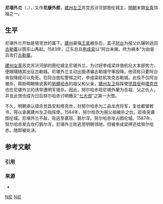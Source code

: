 {{Contains Manchu text}}
'''尼堪外兰'''（{{lang-mnc|ᠨᡳᡴᠠᠨ<br>ᠸᠠᡳ᠌ᠯᠠᠨ|z=nikan wailan}}，{{bd|？||1587年|catIdx=N}}），又作'''尼康外郎'''，[[建州左卫|建州左卫]]苏克苏浒河部图伦城主，[[明朝|明朝]]末期[[女真|女真]]领袖之一。

==生平==
尼堪外兰开始是塔克世的属下。[[建州三卫|建州]]豪强[[王杲|王杲]]被杀后，其子[[阿台|阿台]]为报父仇辗转逃回[[古勒寨|古勒寨]]以图东山再起。1583年，辽东总兵[[李成梁|李成梁]]以“阿台未擒，终为祸本”为由督兵攻打[[古勒寨|古勒寨]]。

[[建州女真|建州女真]]苏克苏浒河部的图伦城主尼堪外兰，为讨好李成梁并借机壮大本部势力，便跟隨随其出征古勒城。尼堪外兰主动出面诱骗古勒城守軍投降。他谎称只要阿台肯投降就可以免死。在阿台放松警惕之时，李成梁趁机攻克古勒城。此役不仅阿台被杀，帮助明朝做说客的[[努爾哈赤|努爾哈赤]]的祖父和父亲，[[建州左卫|建州左卫]]指挥使[[觉昌安|觉昌安]]和[[塔克世|塔克世]]也在尼堪外兰的诱导遭明军错杀。因此，努尔哈赤视尼堪外蘭为杀祖、父之仇人，并且此恨也成为日后努尔哈赤讨明檄文“[[七大恨|七大恨]]”之第一大恨。

不久，明朝承认错杀觉昌安和塔克世，封努尔哈赤为二品龙虎将军，复给都督敕书，得以承袭建州左卫指挥使。1584年，努尔哈赤为报父祖被杀之仇，趁夜突袭图伦城。尼堪外兰不敌，败逃至嘉班、鹅尔浑。努尔哈赤攻占图伦城。1587年，努尔哈赤发兵攻打鹅尔浑，尼堪外兰败逃至明朝领地，但被李成梁押还给努尔哈赤。随即被处决。

== 参考文献 ==
=== 引用 ===
{{Reflist}}

=== 来源 ===
{{refbegin}}
* {{cite web |url= http://www.guoxue.com/shibu/24shi/qingshigao/qsg_001.htm |title= 清史稿本纪一 |authors= [[赵尔巽|赵尔巽]] 等 |accessdate= 2011-03-21 |archive-date= 2011-05-09 |archive-url= https://web.archive.org/web/20110509213527/http://www.guoxue.com/shibu/24shi/qingshigao/qsg_001.htm |dead-url= no }}
{{refend}}

[[Category:明朝女真人|N尼]]
[[Category:明朝被处决者|N尼]]